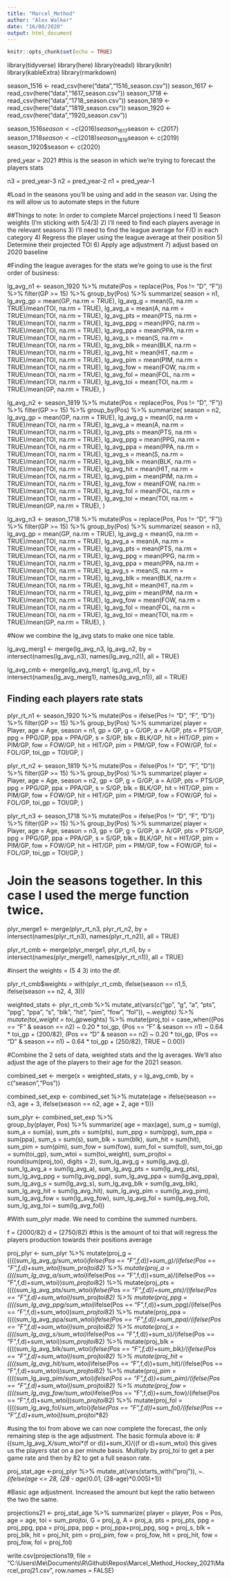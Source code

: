 ```yaml
---
title: "Marcel_Method"
author: "Alex Walker"
date: "16/08/2020"
output: html_document
---
```


```r
knitr::opts_chunk$set(echo = TRUE)
```

library(tidyverse) 
library(here) 
library(readxl) 
library(knitr)
library(kableExtra)
library(rmarkdown)

season_1516 <- read_csv(here("data","1516_season.csv"))
season_1617 <- read_csv(here("data","1617_season.csv"))
season_1718 <- read_csv(here("data","1718_season.csv"))
season_1819 <- read_csv(here("data","1819_season.csv"))
season_1920 <- read_csv(here("data","1920_season.csv"))

season_1516$season <- c(2016)
season_1617$season <- c(2017)
season_1718$season <- c(2018)
season_1819$season <- c(2019)
season_1920$season <- c(2020)

pred_year = 2021 #this is the season in which we're trying to forecast the players stats

n3 = pred_year-3
n2 = pred_year-2
n1 = pred_year-1


#Load in the seasons you'll be using and add in the season var. Using the ns will allow us to automate steps in the future

##Things to note: In order to complete Marcel projections I need 1) Season weights (I'm sticking with 5/4/3) 2) I'll need to find each players average in the relevant seasons 3) I'll need to find the league average for F/D in each category 4) Regress the player using the league average at their position 5) Determine their projected TOI 6) Apply age adjustment 7) adjust based on 2020 baseline


#Finding the league averages for the stats we're going to use is the first order of business: 


lg_avg_n1 <- season_1920 %>%
          mutate(Pos = replace(Pos, Pos != "D", "F")) %>%
          filter(GP >= 15) %>%
          group_by(Pos) %>%
          summarize(
          season = n1,
          lg_avg_gp = mean(GP, na.rm = TRUE),
        lg_avg_g = mean(G, na.rm = TRUE)/mean(TOI, na.rm = TRUE),
        lg_avg_a = mean(A, na.rm = TRUE)/mean(TOI, na.rm = TRUE),
        lg_avg_pts = mean(PTS, na.rm = TRUE)/mean(TOI, na.rm = TRUE),
        lg_avg_ppg = mean(PPG, na.rm = TRUE)/mean(TOI, na.rm = TRUE),
        lg_avg_ppa = mean(PPA, na.rm = TRUE)/mean(TOI, na.rm = TRUE),
        lg_avg_s = mean(S, na.rm = TRUE)/mean(TOI, na.rm = TRUE),
        lg_avg_blk = mean(BLK, na.rm = TRUE)/mean(TOI, na.rm = TRUE),
        lg_avg_hit = mean(HIT, na.rm = TRUE)/mean(TOI, na.rm = TRUE),
        lg_avg_pim = mean(PIM, na.rm = TRUE)/mean(TOI, na.rm = TRUE),
        lg_avg_fow = mean(FOW, na.rm = TRUE)/mean(TOI, na.rm = TRUE),
        lg_avg_fol = mean(FOL, na.rm = TRUE)/mean(TOI, na.rm = TRUE),
        lg_avg_toi = mean(TOI, na.rm = TRUE)/mean(GP, na.rm = TRUE),
         )

lg_avg_n2 <- season_1819 %>%
          mutate(Pos = replace(Pos, Pos != "D", "F")) %>%
           filter(GP >= 15) %>%
          group_by(Pos) %>%
          summarize(
          season = n2,
        lg_avg_gp = mean(GP, na.rm = TRUE),
        lg_avg_g = mean(G, na.rm = TRUE)/mean(TOI, na.rm = TRUE),
        lg_avg_a = mean(A, na.rm = TRUE)/mean(TOI, na.rm = TRUE),
        lg_avg_pts = mean(PTS, na.rm = TRUE)/mean(TOI, na.rm = TRUE),
        lg_avg_ppg = mean(PPG, na.rm = TRUE)/mean(TOI, na.rm = TRUE),
        lg_avg_ppa = mean(PPA, na.rm = TRUE)/mean(TOI, na.rm = TRUE),
        lg_avg_s = mean(S, na.rm = TRUE)/mean(TOI, na.rm = TRUE),
        lg_avg_blk = mean(BLK, na.rm = TRUE)/mean(TOI, na.rm = TRUE),
        lg_avg_hit = mean(HIT, na.rm = TRUE)/mean(TOI, na.rm = TRUE),
        lg_avg_pim = mean(PIM, na.rm = TRUE)/mean(TOI, na.rm = TRUE),
        lg_avg_fow = mean(FOW, na.rm = TRUE)/mean(TOI, na.rm = TRUE),
        lg_avg_fol = mean(FOL, na.rm = TRUE)/mean(TOI, na.rm = TRUE),
        lg_avg_toi = mean(TOI, na.rm = TRUE)/mean(GP, na.rm = TRUE),
          )


lg_avg_n3 <- season_1718 %>%
          mutate(Pos = replace(Pos, Pos != "D", "F")) %>%
           filter(GP >= 15) %>%
          group_by(Pos) %>%
          summarize(
          season = n3, 
          lg_avg_gp = mean(GP, na.rm = TRUE),
        lg_avg_g = mean(G, na.rm = TRUE)/mean(TOI, na.rm = TRUE),
        lg_avg_a = mean(A, na.rm = TRUE)/mean(TOI, na.rm = TRUE),
        lg_avg_pts = mean(PTS, na.rm = TRUE)/mean(TOI, na.rm = TRUE),
        lg_avg_ppg = mean(PPG, na.rm = TRUE)/mean(TOI, na.rm = TRUE),
        lg_avg_ppa = mean(PPA, na.rm = TRUE)/mean(TOI, na.rm = TRUE),
        lg_avg_s = mean(S, na.rm = TRUE)/mean(TOI, na.rm = TRUE),
        lg_avg_blk = mean(BLK, na.rm = TRUE)/mean(TOI, na.rm = TRUE),
        lg_avg_hit = mean(HIT, na.rm = TRUE)/mean(TOI, na.rm = TRUE),
        lg_avg_pim = mean(PIM, na.rm = TRUE)/mean(TOI, na.rm = TRUE),
        lg_avg_fow = mean(FOW, na.rm = TRUE)/mean(TOI, na.rm = TRUE),
        lg_avg_fol = mean(FOL, na.rm = TRUE)/mean(TOI, na.rm = TRUE),
        lg_avg_toi = mean(TOI, na.rm = TRUE)/mean(GP, na.rm = TRUE),
          )

#Now we combine the lg_avg stats to make one nice table. 

lg_avg_merg1 <- merge(lg_avg_n3, lg_avg_n2, by = intersect(names(lg_avg_n3), names(lg_avg_n2)), all = TRUE)

lg_avg_cmb <- merge(lg_avg_merg1, lg_avg_n1, by = intersect(names(lg_avg_merg1), names(lg_avg_n1)), all = TRUE)

## Finding each players rate stats

plyr_rt_n1 <- season_1920 %>%
            mutate(Pos = ifelse(Pos != "D", "F", "D")) %>%
             filter(GP >= 15) %>%
          group_by(Pos) %>%
          summarize(
          player = Player,
          age = Age, 
          season = n1,
          gp = GP, 
          g = G/GP, 
          a = A/GP,
          pts = PTS/GP,
          ppg = PPG/GP,
          ppa = PPA/GP,
          s = S/GP,
          blk = BLK/GP,
          hit = HIT/GP,
          pim = PIM/GP,
          fow = FOW/GP,
          hit = HIT/GP,
          pim = PIM/GP,
          fow = FOW/GP,
          fol = FOL/GP,
          toi_gp = TOI/GP,
          )

plyr_rt_n2 <- season_1819 %>%
            mutate(Pos = ifelse(Pos != "D", "F", "D")) %>%
             filter(GP >= 15) %>%
          group_by(Pos) %>%
          summarize(
          player = Player,
          age = Age, 
          season = n2,
          gp = GP, 
          g = G/GP, 
          a = A/GP,
          pts = PTS/GP,
          ppg = PPG/GP,
          ppa = PPA/GP,
          s = S/GP,
          blk = BLK/GP,
          hit = HIT/GP,
          pim = PIM/GP,
          fow = FOW/GP,
          hit = HIT/GP,
          pim = PIM/GP,
          fow = FOW/GP,
          fol = FOL/GP,
          toi_gp = TOI/GP,
          )

plyr_rt_n3 <- season_1718 %>%
            mutate(Pos = ifelse(Pos != "D", "F", "D")) %>%
             filter(GP >= 15) %>%
          group_by(Pos) %>%
          summarize(
          player = Player,
          age = Age, 
          season = n3,
          gp = GP, 
          g = G/GP, 
          a = A/GP,
          pts = PTS/GP,
          ppg = PPG/GP,
          ppa = PPA/GP,
          s = S/GP,
          blk = BLK/GP,
          hit = HIT/GP,
          pim = PIM/GP,
          fow = FOW/GP,
          hit = HIT/GP,
          pim = PIM/GP,
          fow = FOW/GP,
          fol = FOL/GP,
          toi_gp = TOI/GP,
          )

# Join the seasons together. In this case I used the merge function twice. 

plyr_merge1 <- merge(plyr_rt_n3, plyr_rt_n2, by = intersect(names(plyr_rt_n3), names(plyr_rt_n2)), all = TRUE)

plyr_rt_cmb <- merge(plyr_merge1, plyr_rt_n1, by = intersect(names(plyr_merge1), names(plyr_rt_n1)), all = TRUE)

#insert the weights = (5 4 3) into the df. 

plyr_rt_cmb$weights = with(plyr_rt_cmb, ifelse(season == n1,5, ifelse(season == n2, 4, 3)))

weighted_stats <- plyr_rt_cmb %>%
                mutate_at(vars(c("gp", "g", "a", "pts", "ppg", "ppa", "s", "blk", "hit", "pim", "fow", "fol")), ~.*weights) %>%
                 mutate(toi_weight = toi_gp*weights) %>%
                 mutate(proj_toi = case_when((Pos == "F" & season == n2) ~ 0.20 * toi_gp,
                                    (Pos == "F" & season == n1) ~ 0.64 * toi_gp + (200/82),
                                    (Pos == "D" & season == n2) ~ 0.20 * toi_gp,
                                    (Pos == "D" & season == n1) ~ 0.64 * toi_gp + (250/82),
                                    TRUE ~ 0.00))
                
#Combine the 2 sets of data, weighted stats and the lg averages. We'll also adjust the age of the players to their age for the 2021 season.

combined_set <- merge(x = weighted_stats, y = lg_avg_cmb, by = c("season","Pos"))

combined_set_exp <- combined_set %>%
                        mutate(age = ifelse(season == n3, age + 3, ifelse(season == n2, age + 2, age +1))) 


sum_plyr <- combined_set_exp %>%             
                group_by(player, Pos) %>%
                summarize(
                  age = max(age),
                  sum_g = sum(g),
                  sum_a = sum(a),
                  sum_pts = sum(pts),
                  sum_ppg = sum(ppg),
                  sum_ppa = sum(ppa),
                  sum_s = sum(s),
                  sum_blk = sum(blk),
                  sum_hit = sum(hit),       
                  sum_pim = sum(pim),
                  sum_fow = sum(fow),
                  sum_fol = sum(fol),
                  sum_toi_gp = sum(toi_gp),
                  sum_wtoi = sum(toi_weight),
                  sum_projtoi = round(sum(proj_toi), digits = 2),
                  sum_lg_avg_g = sum(lg_avg_g),
                  sum_lg_avg_a = sum(lg_avg_a),
                  sum_lg_avg_pts = sum(lg_avg_pts),
                  sum_lg_avg_ppg = sum(lg_avg_ppg),
                  sum_lg_avg_ppa = sum(lg_avg_ppa),
                  sum_lg_avg_s = sum(lg_avg_s),
                  sum_lg_avg_blk = sum(lg_avg_blk),
                  sum_lg_avg_hit = sum(lg_avg_hit),
                  sum_lg_avg_pim = sum(lg_avg_pim),
                  sum_lg_avg_fow = sum(lg_avg_fow),
                  sum_lg_avg_fol = sum(lg_avg_fol),
                  sum_lg_avg_toi = sum(lg_avg_fol)) 
                  

#With sum_plyr made. We need to combine the summed numbers. 

f = (2000/82) 
d = (2750/82) #this is the amount of toi that will regress the players production towards their positions average

proj_plyr <- sum_plyr %>% mutate(proj_g = ((((sum_lg_avg_g/sum_wtoi)*ifelse(Pos == "F",f,d))+sum_g)/(ifelse(Pos == "F",f,d)+sum_wtoi))*sum_projtoi*82) %>%
                      mutate(proj_a = ((((sum_lg_avg_a/sum_wtoi)*ifelse(Pos == "F",f,d))+sum_a)/(ifelse(Pos == "F",f,d)+sum_wtoi))*sum_projtoi*82) %>%
                      mutate(proj_pts = ((((sum_lg_avg_pts/sum_wtoi)*ifelse(Pos == "F",f,d))+sum_pts)/(ifelse(Pos == "F",f,d)+sum_wtoi))*sum_projtoi*82) %>%
                      mutate(proj_ppg = ((((sum_lg_avg_ppg/sum_wtoi)*ifelse(Pos == "F",f,d))+sum_ppg)/(ifelse(Pos == "F",f,d)+sum_wtoi))*sum_projtoi*82) %>%
                      mutate(proj_ppa = ((((sum_lg_avg_ppa/sum_wtoi)*ifelse(Pos == "F",f,d))+sum_ppa)/(ifelse(Pos == "F",f,d)+sum_wtoi))*sum_projtoi*82) %>%
                      mutate(proj_s = ((((sum_lg_avg_s/sum_wtoi)*ifelse(Pos == "F",f,d))+sum_s)/(ifelse(Pos == "F",f,d)+sum_wtoi))*sum_projtoi*82) %>%
                      mutate(proj_blk = ((((sum_lg_avg_blk/sum_wtoi)*ifelse(Pos == "F",f,d))+sum_blk)/(ifelse(Pos == "F",f,d)+sum_wtoi))*sum_projtoi*82) %>%
                      mutate(proj_hit = ((((sum_lg_avg_hit/sum_wtoi)*ifelse(Pos == "F",f,d))+sum_hit)/(ifelse(Pos == "F",f,d)+sum_wtoi))*sum_projtoi*82) %>%
                      mutate(proj_pim = ((((sum_lg_avg_pim/sum_wtoi)*ifelse(Pos == "F",f,d))+sum_pim)/(ifelse(Pos == "F",f,d)+sum_wtoi))*sum_projtoi*82) %>%
                      mutate(proj_fow = ((((sum_lg_avg_fow/sum_wtoi)*ifelse(Pos == "F",f,d))+sum_fow)/(ifelse(Pos == "F",f,d)+sum_wtoi))*sum_projtoi*82) %>%
                      mutate(proj_fol = ((((sum_lg_avg_fol/sum_wtoi)*ifelse(Pos == "F",f,d))+sum_fol)/(ifelse(Pos == "F",f,d)+sum_wtoi))*sum_projtoi*82)
                
#using the toi from above we can now complete the forecast, the only remaining step is the age adjustment. The basic formula above is: 
#((sum_lg_avg_X/sum_wtoi*(f or d))+sum_X)/((f or d)+sum_wtoi) this gives us the players stat on a per minute basis. Multiply by proj_toi to get a per game rate and then by 82 to get a full season rate.

proj_stat_age <-proj_plyr %>% mutate_at(vars(starts_with("proj")), ~.*(ifelse(age <= 28, (28 - age)*0.01, (28-age)*0.005)+1))

#Basic age adjustment. Increased the amount but kept the ratio between the two the same.

projections21 <- proj_stat_age %>% summarize(
        player = player,
        Pos = Pos,
        age = age,
          toi = sum_projtoi,
          G = proj_g,
          A = proj_a,
          pts = proj_pts,
          ppg = proj_ppg,
          ppa = proj_ppa,
          ppp = proj_ppa+proj_ppg,
          sog = proj_s,
          blk = proj_blk,
          hit = proj_hit,
          pim = proj_pim,
          fow = proj_fow,
          hit = proj_hit,
          fow = proj_fow,
          fol = proj_fol)
          

write.csv(projections19, file = "C:\\Users\\Me\\Documents\\R\\Github\\Repos\\Marcel_Method_Hockey_2021\\Marcel_proj21.csv", row.names = FALSE)
